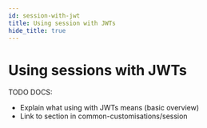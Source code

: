 ```yaml
---
id: session-with-jwt
title: Using session with JWTs
hide_title: true
---
```


# Using sessions with JWTs
TODO DOCS: 
- Explain what using with JWTs means (basic overview)
- Link to section in common-customisations/session
